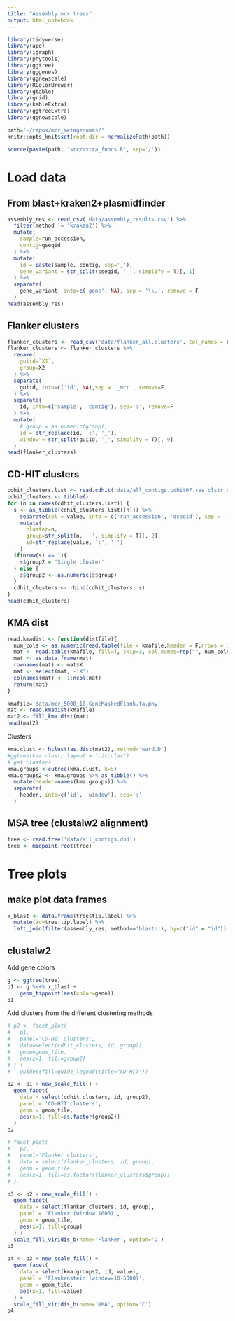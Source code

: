 ```yaml
---
title: "Assembly mcr trees"
output: html_notebook
---
```


```r
library(tidyverse)
library(ape)
library(igraph)
library(phytools)
library(ggtree)
library(gggenes)
library(ggnewscale)
library(RColorBrewer)
library(gtable)
library(grid)
library(kableExtra)
library(ggtreeExtra)
library(ggnewscale)

path='~/repos/mcr_metagenomes/'
knitr::opts_knit$set(root.dir = normalizePath(path)) 

source(paste(path, 'src/extra_funcs.R', sep='/'))
```

# Load data 
## From blast+kraken2+plasmidfinder
```r
assembly_res <- read_csv('data/assembly_results.csv') %>%
  filter(method != 'kraken2') %>%
  mutate(
    sample=run_accession,
    contig=qseqid
  ) %>%
  mutate(
    id = paste(sample, contig, sep='_'),
    gene_variant = str_split(sseqid, '_', simplify = T)[, 1]
  ) %>%
  separate(
    gene_variant, into=c('gene', NA), sep = '\\.', remove = F
  )
head(assembly_res)
```

## Flanker clusters
```r
flanker_clusters <- read_csv('data/flanker_all.clusters', col_names = F) 
flanker_clusters <- flanker_clusters %>%
  rename(
    guiid=`X1`,
    group=X2
  ) %>%
  separate(
    guiid, into=c('id', NA),sep = '_mcr', remove=F
  ) %>%
  separate(
    id, into=c('sample', 'contig'), sep=':', remove=F
  ) %>%
  mutate(
    # group = as.numeric(group),
    id = str_replace(id, ':', '_'),
    window = str_split(guiid, '_', simplify = T)[, 9]
  )
head(flanker_clusters)
```

## CD-HIT clusters
```r
cdhit_clusters.list <- read.cdhit('data/all_contigs.cdhit97.res.clstr.clstr', verbose = F)
cdhit_clusters <- tibble()
for (n in names(cdhit_clusters.list)) {
  s <- as_tibble(cdhit_clusters.list[[n]]) %>%
    separate(col = value, into = c('run_accession', 'qseqid'), sep = ':', remove = F) %>%
    mutate(
      cluster=n,
      group=str_split(n, ' ', simplify = T)[, 2],
      id=str_replace(value, ':', '_')
    )
  if(nrow(s) == 1){
    s$group2 = 'Single cluster'
  } else {
    s$group2 <- as.numeric(s$group)
  }
  cdhit_clusters <- rbind(cdhit_clusters, s)
}
head(cdhit_clusters)
```

## KMA dist
```r
read.kmadist <- function(distfile){
  num_cols <- as.numeric(read.table(file = kmafile,header = F,nrows = 1))
  mat <- read.table(kmafile, fill=T, skip=1, col.names=rep("", num_cols))
  mat <- as.data.frame(mat)
  rownames(mat) <- mat$X
  mat <- select(mat, -'X')
  colnames(mat) <- 1:ncol(mat)
  return(mat)
}

kmafile='data/mcr_5000_10.GeneMaskedFlank.fa.phy'
mat <- read.kmadist(kmafile)
mat2 <- fill_kma.dist(mat)
head(mat2)
```

Clusters
```r
kma.clust <- hclust(as.dist(mat2), method='ward.D')
#ggtree(kma.clust, layout = 'circular')
# get clusters
kma.groups <-cutree(kma.clust, k=5)
kma.groups2 <- kma.groups %>% as_tibble() %>%
  mutate(header=names(kma.groups)) %>%
  separate(
    header, into=c('id', 'window'), sep=':'
  )

```


## MSA tree (clustalw2 alignment)
```r
tree <- read.tree('data/all_contigs.dnd')
tree <- midpoint.root(tree)
```

# Tree plots
## make plot data frames
```r
x_blast <- data.frame(tree$tip.label) %>%
  mutate(id=tree.tip.label) %>%
  left_join(filter(assembly_res, method=='blastn'), by=c("id" = "id"))
```


## clustalw2
Add gene colors
```r
g <- ggtree(tree)
p1 <- g %<+% x_blast + 
    geom_tippoint(aes(color=gene))
p1
```

Add clusters from the different clustering methods
```r
# p2 <- facet_plot(
#   p1, 
#   panel='CD-HIT clusters',
#   data=select(cdhit_clusters, id, group2),
#   geom=geom_tile,
#   aes(x=1, fill=group2)
# ) +
#   guides(fill=guide_legend(title="CD-HIT"))

p2 <- p1 + new_scale_fill() +
  geom_facet(
    data = select(cdhit_clusters, id, group2),
    panel = 'CD-HIT clusters',
    geom = geom_tile,
    aes(x=1, fill=as.factor(group2))
  ) 
p2
```

```r
# facet_plot(
#   p2, 
#   panel='Flanker clusters',
#   data = select(flanker_clusters, id, group),
#   geom = geom_tile,
#   aes(x=1, fill=as.factor(flanker_clusters$group))
# ) 

p3 <- p2 + new_scale_fill() +
  geom_facet(
    data = select(flanker_clusters, id, group),
    panel = 'Flanker (window 1000)',
    geom = geom_tile,
    aes(x=1, fill=group)
  ) +
  scale_fill_viridis_b(name='Flanker', option='D')
p3
```

```r
p4 <- p3 + new_scale_fill() + 
  geom_facet(
    data = select(kma.groups2, id, value),
    panel = 'Flankenstein (window=10-5000)',
    geom = geom_tile,
    aes(x=1, fill=value)
  ) +
  scale_fill_viridis_b(name='KMA', option='C')
p4
```

